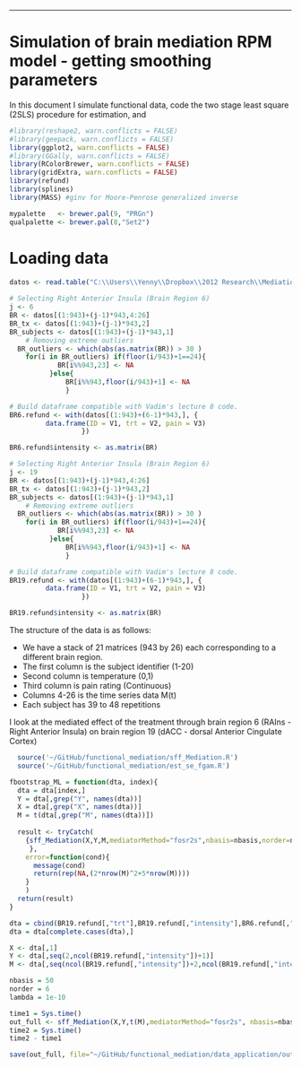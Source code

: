 ---
Simulation of brain mediation RPM model - getting smoothing parameters
========================================================

In this document I simulate functional data, code the two stage least square (2SLS) procedure for estimation, and 



```r
#library(reshape2, warn.conflicts = FALSE)
#library(geepack, warn.conflicts = FALSE)
library(ggplot2, warn.conflicts = FALSE)
#library(GGally, warn.conflicts = FALSE)
library(RColorBrewer, warn.conflicts = FALSE)
library(gridExtra, warn.conflicts = FALSE)
library(refund)
library(splines)
library(MASS) #ginv for Moore-Penrose generalized inverse

mypalette   <- brewer.pal(9, "PRGn")
qualpalette <- brewer.pal(8,"Set2")
```

Loading data
=========================================
  
```r
datos <- read.table("C:\\Users\\Yenny\\Dropbox\\2012 Research\\Mediation_Research\\Data_experiment\\FDA_data3")
                    
# Selecting Right Anterior Insula (Brain Region 6)
j <- 6
BR <- datos[(1:943)+(j-1)*943,4:26]
BR_tx <- datos[(1:943)+(j-1)*943,2]
BR_subjects <- datos[(1:943)+(j-1)*943,1]
    # Removing extreme outliers
  BR_outliers <- which(abs(as.matrix(BR)) > 30 )
    for(i in BR_outliers) if(floor(i/943)+1==24){
            BR[i%%943,23] <- NA
  		  }else{
			  BR[i%%943,floor(i/943)+1] <- NA
			  }

# Build dataframe compatible with Vadim's lecture 8 code.
BR6.refund <- with(datos[(1:943)+(6-1)*943,], {
         data.frame(ID = V1, trt = V2, pain = V3)
                  })

BR6.refund$intensity <- as.matrix(BR)
```

```r
# Selecting Right Anterior Insula (Brain Region 6)
j <- 19
BR <- datos[(1:943)+(j-1)*943,4:26]
BR_tx <- datos[(1:943)+(j-1)*943,2]
BR_subjects <- datos[(1:943)+(j-1)*943,1]
    # Removing extreme outliers
  BR_outliers <- which(abs(as.matrix(BR)) > 30 )
    for(i in BR_outliers) if(floor(i/943)+1==24){
            BR[i%%943,23] <- NA
  		  }else{
			  BR[i%%943,floor(i/943)+1] <- NA
			  }

# Build dataframe compatible with Vadim's lecture 8 code.
BR19.refund <- with(datos[(1:943)+(6-1)*943,], {
         data.frame(ID = V1, trt = V2, pain = V3)
                  })

BR19.refund$intensity <- as.matrix(BR)
```


The structure of the data is as follows:
  
* We have a stack of 21 matrices (943 by 26) each corresponding to a different brain region.
* The first column is the subject identifier (1-20)
* Second column is temperature (0,1)
* Third column is pain rating (Continuous)
* Columns 4-26 is the time series data M(t)
* Each subject has 39 to 48 repetitions

I look at the mediated effect of the treatment through brain region 6 (RAIns - Right Anterior Insula) on brain region 19 (dACC - dorsal Anterior Cingulate Cortex) 

```r
  source('~/GitHub/functional_mediation/sff_Mediation.R')  
  source('~/GitHub/functional_mediation/est_se_fgam.R')  
```

```r
fbootstrap_ML = function(dta, index){
  dta = dta[index,]
  Y = dta[,grep("Y", names(dta))]
  X = dta[,grep("X", names(dta))]
  M = t(dta[,grep("M", names(dta))])
  
  result <- tryCatch(
    {sff_Mediation(X,Y,M,mediatorMethod="fosr2s",nbasis=nbasis,norder=norder,lambda=lambda, plot=FALSE, boot=TRUE)
     },
    error=function(cond){
      message(cond)
      return(rep(NA,(2*nrow(M)^2+5*nrow(M))))
    }
    )
  return(result)
}
```


```r
dta = cbind(BR19.refund[,"trt"],BR19.refund[,"intensity"],BR6.refund[,"intensity"])
dta = dta[complete.cases(dta),]

X <- dta[,1]
Y <- dta[,seq(2,ncol(BR19.refund[,"intensity"])+1)]
M <- dta[,seq(ncol(BR19.refund[,"intensity"])+2,ncol(BR19.refund[,"intensity"])+ncol(BR6.refund[,"intensity"])+1)]

nbasis = 50
norder = 6
lambda = 1e-10
```

```r
time1 = Sys.time()
out_full <- sff_Mediation(X,Y,t(M),mediatorMethod="fosr2s", nbasis=nbasis,norder=norder,lambda=lambda, plot=FALSE, boot=FALSE)
time2 = Sys.time()
time2 - time1

save(out_full, file="~/GitHub/functional_mediation/data_application/out_full.Rdata")
```

